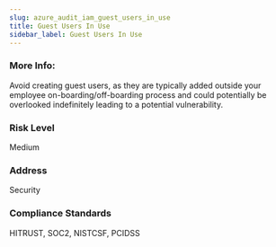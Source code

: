 ```yaml
---
slug: azure_audit_iam_guest_users_in_use
title: Guest Users In Use
sidebar_label: Guest Users In Use
---
```


### More Info:

Avoid creating guest users, as they are typically added outside your employee on-boarding/off-boarding process and could potentially be overlooked indefinitely leading to a potential vulnerability.

### Risk Level

Medium

### Address

Security

### Compliance Standards

HITRUST, SOC2, NISTCSF, PCIDSS

